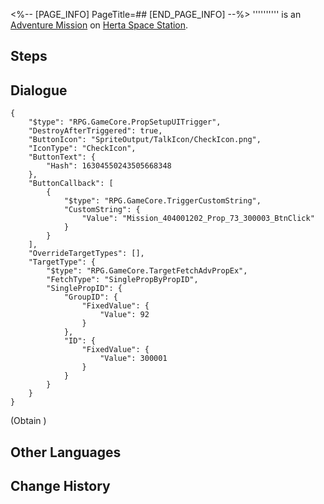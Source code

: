 <%-- [PAGE_INFO]
PageTitle=##
[END_PAGE_INFO] --%>
{{Stub|Dialogue.}}
{{Mission Infobox
|id            = 4040053
|title         = 
|image         = <!--Mission .png-->
|type          = Adventure
|event_name    = 
|chapter       = 
|requirements  = Complete {{cx}}<!--Hidden Mission ID 4040012--> and wait for the next Daily [[Reset]]
|summary       = <!--official mission summary from Fate's Atlas-->
|characters    = Strange Plant; Trailblazer
|startLocation = [[Herta Space Station]] - [[Base Zone]]
|world         = Herta Space Station
|area          = Base Zone
|prev          = 
|next          = 
|rewards       = Hertareum*20; Seed*1
}}
'''''''''' is an [[Adventure Mission]] on [[Herta Space Station]].

==Steps==


<!--
==Gameplay Notes==

--><!--
==Trial Character==

-->
==Dialogue==
{{Stub Dialogue}}
:<!--0.25-second delay-->
<pre>{
	"$type": "RPG.GameCore.PropSetupUITrigger",
	"DestroyAfterTriggered": true,
	"ButtonIcon": "SpriteOutput/TalkIcon/CheckIcon.png",
	"IconType": "CheckIcon",
	"ButtonText": {
		"Hash": 16304550243505668348
	},
	"ButtonCallback": [
		{
			"$type": "RPG.GameCore.TriggerCustomString",
			"CustomString": {
				"Value": "Mission_404001202_Prop_73_300003_BtnClick"
			}
		}
	],
	"OverrideTargetTypes": [],
	"TargetType": {
		"$type": "RPG.GameCore.TargetFetchAdvPropEx",
		"FetchType": "SinglePropByPropID",
		"SinglePropID": {
			"GroupID": {
				"FixedValue": {
					"Value": 92
				}
			},
			"ID": {
				"FixedValue": {
					"Value": 300001
				}
			}
		}
	}
}</pre>
;(Obtain {{Item|Praise of High Morals|20|x=1}})
{{Dialogue End}}

==Other Languages==
{{Other Languages
|en   = 
|zhs  = 
|zht  = 
|ja   = 
|ko   = 
|es   = 
|fr   = 
|ru   = 
|th   = 
|vi   = 
|de   = 
|id   = 
|pt   = 
}}

==Change History==
{{Change History|1.0}}
